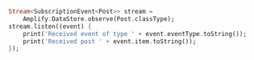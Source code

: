 ```dart
Stream<SubscriptionEvent<Post>> stream =
    Amplify.DataStore.observe(Post.classType);
stream.listen((event) {
    print('Received event of type ' + event.eventType.toString());
    print('Received post ' + event.item.toString());
});
```
